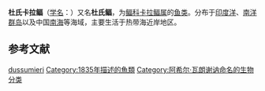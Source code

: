 {{Speciesbox
| taxon = Karalla dussumieri 
| authority = ([[Achille_Valenciennes|Valenciennes]], 1835)
| synonyms ref={{r|FishBase}}
| synonyms={{collapsible list|
*''Equula dussumieri'' {{small|Valenciennes, 1835}}
**''Leiognathus dussumieri'' {{small|(Valenciennes, 1835)}}
 }}
}}

'''杜氏卡拉鲾'''（[[学名|学名]]：{{lang|la|''Karalla dussumieri''}}）又名'''杜氏鲾'''，为[[鲾科|鲾科]][[卡拉鲾属|卡拉鲾属]]的[[鱼类|鱼类]]。分布于[[印度洋|印度洋]]、[[南洋群岛|南洋群岛]]以及中国[[南海|南海]]等海域，主要生活于热带海近岸地区。{{r|FishBase|id7392}}

== 参考文献 ==
{{reflist|refs=
<ref name="id7392">{{cite web| url =http://www.bioinfo.cn/db05/BjdwSpecies.php?action=view&id=7392| title =杜氏鲾| work =《中国动物物种编目数据库》| publisher =中国科学院微生物研究所| author =中国科学院动物研究所| accessdate =2009-04-16| deadurl =yes| archiveurl =https://web.archive.org/web/20131203122335/http://www.bioinfo.cn/db05/BjdwSpecies.php?action=view| archivedate =2013-12-03}}</ref>
<ref name ="FishBase">{{FishBase|Karalla|dussumieri|month=May|year=2020}}</ref>
}}

{{Wikispecies|Karalla dussumieri}}
{{Taxonbar}}

{{辐鳍鱼小作品}}
{{DEFAULTSORT:Karalla dussumieri}}
[[Category:卡拉鲾属|dussumieri]]
[[Category:1835年描述的魚類|Category:1835年描述的魚類]]
[[Category:阿希尔·瓦朗谢讷命名的生物分类|Category:阿希尔·瓦朗谢讷命名的生物分类]]